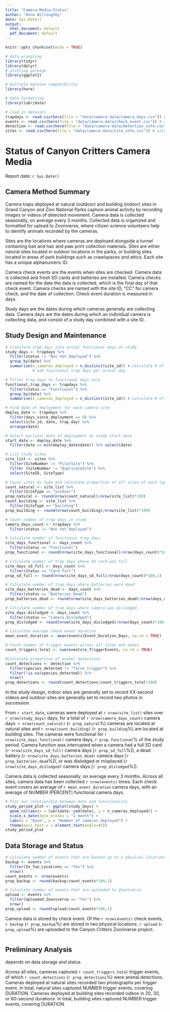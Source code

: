 ```yaml
---
title: "Camera-Media-Status"
author: "Anna Willoughby"
date: Sys.Date()
output:
  html_document: default
  pdf_document: default
---
```


```r
knitr::opts_chunk$set(echo = TRUE)

# data wrangling
library(tidyr)
library(dplyr)
# plotting package 
library(ggplot2)

# multiple machine compatibility
library(here)

# date formatting
library(lubridate)

# load in datasets 
trapdays <- read.csv(here(file = "data/camera-data/camera_days.csv")) # trap days and status 
events <- read.csv(here(file = "data/camera-data/check_event.csv")) # check events
detection <- read.csv(here(file = "data/camera-data/detection_info.csv")) # camera triggers
sites <- read.csv(here(file = "data/camera-data/site_info.csv")) # site information
```

# Status of Canyon Critters Camera Media

Report date: `r Sys.Date()`

## Camera Method Summary

Camera traps deployed at natural (outdoor) and building (indoor) sites in Grand Canyon and Zion National Parks capture animal activity by recording images or videos of detected movement. Camera data is collected seasonally, on average every 3 months. Collected data is organized and formatted for upload to Zooniverse, where citizen science volunteers help to identify animals recorded by the cameras.

Sites are the locations where cameras are deployed alongside a tunnel containing bait and hair and paw print collection materials. Sites are either natural sites located in outdoor locations in the parks, or building sites located in areas of park buildings such as crawlspaces and attics. Each site has a unique alphanumeric ID.

Camera check events are the events when sites are checked. Camera data is collected and fresh SD cards and batteries are installed. Camera checks are named for the date the data is collected, which is the final day of that check event. Camera checks are named with the site ID, "CC" for camera check, and the date of collection. Check event duration is measured in days.

Study days are the dates during which cameras generally are collecting data. Camera days are the dates during which an individual camera is collecting data, and consist of a study day combined with a site ID. 

## Study Design and Maintenance

```r

# transform trap days into actual functional days of study. 
study_days <- trapdays %>% 
  filter(status != "Not Yet Deployed") %>%
  group_by(date) %>% 
  summarise(n_cameras_deployed = n_distinct(site_id)) # calculate # of cameras deployed per day 
            # add functional trap days per actual day 

# filter trap days to functional days only
functional_trap_days <- trapdays %>% 
  filter(status == "Functional") %>%
  group_by(date) %>%
  summarise(n_cameras_deployed = n_distinct(site_id)) # calculate # of cameras functional per day

# Find date of deployment for each camera site
deploy_date <- trapdays %>%
  filter(days_since_deployment == 0) %>%
  select(site_id, date, trap_day) %>%
  arrange(date)

# Select earliest date of deployment as study start date
start_date <- deploy_date %>%
  filter(date == min(deploy_date$date)) %>% select(date)

# List study sites
site_list <- sites %>% 
  filter(SiteNumber != "PilotSite") %>%
  filter (SiteNumber != "DuplicateSite") %>%
  select(SiteID, SiteType)

# Count sites by type and calculate proportion of all sites of each type
count_natural <- site_list %>%
  filter(SiteType == "outdoor")
prop_natural <- round(nrow(count_natural)/nrow(site_list)*100)
count_building <- site_list %>%
  filter(SiteType == "building")
prop_building <- round(nrow(count_building)/nrow(site_list)*100)

# Count number of trap days in study
camera_days_count <- trapdays %>%
  filter(status != "Not Yet Deployed")

# Calculate number of functional trap days
site_days_functional <- days_count %>%
  filter(status == "Functional")
prop_functional <- round(nrow(site_days_functional)/nrow(days_count)*100,1)

# Calculate number of trap days where SD card was full
site_days_sd_full <- days_count %>%
  filter(status == "Card Full")
prop_sd_full <- round(nrow(site_days_sd_full)/nrow(days_count)*100,1)

# Calculate number of trap days where batteries were dead
site_days_batteries_dead <- days_count %>%
  filter(status == "Batteries Dead")
prop_batteries_dead <- round(nrow(site_days_batteries_dead)/nrow(days_count)*100)

# Calculate number of trap days where camera was dislodged
site_days_dislodged <- days_count %>%
  filter(status == "Camera Dislodged")
prop_dislodged <- round(nrow(site_days_dislodged)/nrow(days_count)*100,1)

# Calculate average check event duration
mean_event_duration <- mean(events$Event_Duration_Days, na.rm = TRUE)

# Count number of trigger events across all sites and dates
count_triggers_total <- sum(events$n_TriggerEvents, na.rm = TRUE)

#Calculate proportion of animal detections
count_detections <- detection %>%
  filter(species_detected != "false_trigger") %>%
  filter(!is.na(species_detected)) %>%
  nrow()
prop_detections <- round(count_detections/count_triggers_total*100)

```

In the study design, indoor sites are generally set to record XX-second videos and outdoor sites are generally set to record two photos in succession.

From `r start_date`, cameras were deployed at `r nrow(site_list)` sites over `r nrow(study_days)` days, for a total of `r nrow(camera_days_count)` camera days. `r nrow(count_natural)` (`r prop_natural`%) cameras are located at natural sites and `r nrow(count_building)` (`r prop_building`%) are located at building sites. The cameras were functional for `r nrow(site_days_functional)` camera days, `r prop_functional`% of the study period. Camera function was interrupted when a camera had a full SD card (`r nrow(site_days_sd_full)` camera days [`r prop_sd_full`%]), a dead battery (`r nrow(site_days_batteries_dead)` camera days [`r prop_batteries_dead`%]), or was dislodged or misplaced (`r nrow(site_days_dislodged)` camera days [`r prop_dislodged`%]).

Camera data is collected seasonally, on average every 3 months. Across all sites, camera data has been collected `r nrow(events)` times. Each check event covers an average of `r mean_event_duration` camera days, with an average of NUMBER (PERCENT) functional camera days.

```r

# Plot out relationship between date and functionality 
study_period_plot <- ggplot(study_days) +
  geom_col(aes(x = lubridate::ymd(date), y = n_cameras_deployed)) +
  scale_x_date(date_breaks = "1 month") +
  labs(x = "Date", y = "Number of cameras deployed") +
  theme(axis.text.x = element_text(angle=45))
study_period_plot

```

## Data Storage and Status
``` r

# Calculate number of events that are backed up to 2 physical locations
backup <- events %>%
  filter(In_Two_Locations == "Yes") %>%
  nrow()
count_events <- nrow(events)
prop_backup <- round(backup/count_events*100,1)

# Calculate number of events that are uploaded to Zooniverse
upload <- events %>%
  filter(Uploaded_Zooniverse == "Yes") %>%
  nrow()
prop_upload <- round(upload/count_events*100,1)

```
Camera data is stored by check event. Of the `r nrow(events)` check events, `r backup` (`r prop_backup`%) are stored in two physical locations. `r upload` (`r prop_upload`%) are uploaded to the Canyon Critters Zooniverse project.

``` r



```

## Preliminary Analysis

depends on data storage and status

Across all sites, cameras captured `r count_triggers_total` trigger events, of which `r count_detections` (`r prop_detections`%) were animal detections. Cameras deployed at natural sites recorded two photographs per trigger event. In total, natural sites captured NUMBER trigger events, covering DURATION. Cameras deployed at building sites recorded videos in 20, 30, or 60-second durations. In total, building sites captured NUMBER trigger events, covering DURATION.
